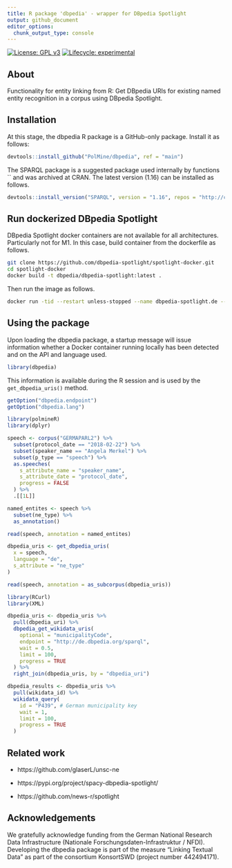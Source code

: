 ```yaml
---
title: R package 'dbpedia' - wrapper for DBpedia Spotlight
output: github_document
editor_options: 
  chunk_output_type: console
---
```


[![License: GPL v3](https://img.shields.io/badge/License-GPLv3-blue.svg)](https://www.gnu.org/licenses/gpl-3.0)
[![Lifecycle: experimental](https://img.shields.io/badge/lifecycle-experimental-orange.svg)](https://www.tidyverse.org/lifecycle/#experimental)


## About

Functionality for entity linking from R: Get DBpedia URIs for existing named entity recognition in a corpus using DBpedia Spotlight.


## Installation

At this stage, the dbpedia R package is a GitHub-only package. Install it as follows:

```r
devtools::install_github("PolMine/dbpedia", ref = "main")
```

The SPARQL package is a suggested package used internally by functions `` and was archived at CRAN. The latest version (1.16) can be installed as follows.

```r
devtools::install_version("SPARQL", version = "1.16", repos = "http://cran.us.r-project.org") 
```


## Run dockerized DBpedia Spotlight

DBpedia Spotlight docker containers are not available for all architectures. Particularly not for M1. In this case, build container from the dockerfile as follows.

```sh
git clone https://github.com/dbpedia-spotlight/spotlight-docker.git
cd spotlight-docker
docker build -t dbpedia/dbpedia-spotlight:latest .
```

Then run the image as follows.

```sh
docker run -tid --restart unless-stopped --name dbpedia-spotlight.de --mount source=spotlight-model,target=/opt/spotlight -p 2222:80  dbpedia/dbpedia-spotlight spotlight.sh de
```


## Using the package

Upon loading the dbpedia package, a startup message will issue information whether a Docker container running locally has been detected and on the API and language used.

```r
library(dbpedia)
```

This information is available during the R session and is used by the `get_dbpedia_uris()` method.

```r
getOption("dbpedia.endpoint")
getOption("dbpedia.lang")
```

```r
library(polmineR)
library(dplyr)

speech <- corpus("GERMAPARL2") %>% 
  subset(protocol_date == "2018-02-22") %>%
  subset(speaker_name == "Angela Merkel") %>%
  subset(p_type == "speech") %>%
  as.speeches(
    s_attribute_name = "speaker_name",
    s_attribute_date = "protocol_date",
    progress = FALSE
  ) %>%
  .[[1L]]

named_entites <- speech %>%
  subset(ne_type) %>%
  as_annotation()

read(speech, annotation = named_entites)

dbpedia_uris <- get_dbpedia_uris(
  x = speech,
  language = "de",
  s_attribute = "ne_type"
)

read(speech, annotation = as_subcorpus(dbpedia_uris))
```

```r
library(RCurl)
library(XML)

dbpedia_uris <- dbpedia_uris %>%
  pull(dbpedia_uri) %>% 
  dbpedia_get_wikidata_uris(
    optional = "municipalityCode",
    endpoint = "http://de.dbpedia.org/sparql",
    wait = 0.5,
    limit = 100,
    progress = TRUE
  ) %>% 
  right_join(dbpedia_uris, by = "dbpedia_uri")
```

```r
dbpedia_results <- dbpedia_uris %>%
  pull(wikidata_id) %>% 
  wikidata_query(
    id = "P439", # German municipality key
    wait = 1,
    limit = 100,
    progress = TRUE
  )
```


## Related work

- https://github.com/glaserL/unsc-ne

- https://pypi.org/project/spacy-dbpedia-spotlight/

- https://github.com/news-r/spotlight


## Acknowledgements

We gratefully acknowledge funding from the German National Research Data Infrastructure (Nationale Forschungsdaten-Infrastruktur / NFDI). Developing the dbpedia package is part of the measure "Linking Textual Data" as part of the consortium KonsortSWD (project number 442494171).